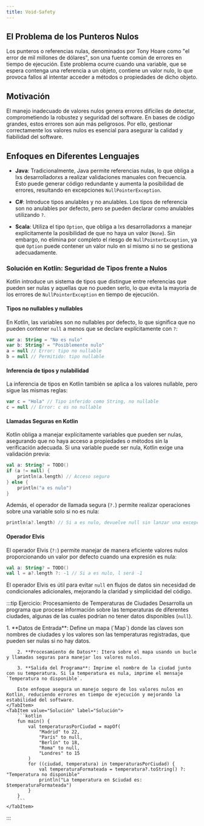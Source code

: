 ```yaml
---
title: Void-Safety
---
```



<ReadingTime />


## El Problema de los Punteros Nulos

Los punteros o referencias nulas, denominados por Tony Hoare como "el error de mil millones de dólares", son una fuente común de errores en tiempo de ejecución. Este problema ocurre cuando una variable, que se espera contenga una referencia a un objeto, contiene un valor nulo, lo que provoca fallos al intentar acceder a métodos o propiedades de dicho objeto.

## Motivación

El manejo inadecuado de valores nulos genera errores difíciles de detectar, comprometiendo la robustez y seguridad del software. En bases de código grandes, estos errores son aún más peligrosos. Por ello, gestionar correctamente los valores nulos es esencial para asegurar la calidad y fiabilidad del software.

## Enfoques en Diferentes Lenguajes

- **Java**: Tradicionalmente, Java permite referencias nulas, lo que obliga a lxs desarrolladorxs a realizar validaciones manuales con frecuencia. Esto puede generar código redundante y aumenta la posibilidad de errores, resultando en excepciones `NullPointerException`.

- **C#**: Introduce tipos anulables y no anulables. Los tipos de referencia son no anulables por defecto, pero se pueden declarar como anulables utilizando `?`.

- **Scala**: Utiliza el tipo `Option`, que obliga a lxs desarrolladorxs a manejar explícitamente la posibilidad de que no haya un valor (`None`). Sin embargo, no elimina por completo el riesgo de `NullPointerException`, ya que `Option` puede contener un valor nulo en sí mismo si no se gestiona adecuadamente.

### Solución en Kotlin: Seguridad de Tipos frente a Nulos

Kotlin introduce un sistema de tipos que distingue entre referencias que pueden ser nulas y aquellas que no pueden serlo, lo que evita la mayoría de los errores de `NullPointerException` en tiempo de ejecución.

#### Tipos no nullables y nullables

En Kotlin, las variables son no nullables por defecto, lo que significa que no pueden contener `null` a menos que se declare explícitamente con `?`:

```kotlin
var a: String = "No es nulo"
var b: String? = "Posiblemente nulo"
a = null // Error: tipo no nullable
b = null // Permitido: tipo nullable
```

#### Inferencia de tipos y nulabilidad

La inferencia de tipos en Kotlin también se aplica a los valores nullable, pero sigue las mismas reglas:

```kotlin
var c = "Hola" // Tipo inferido como String, no nullable
c = null // Error: c es no nullable
```

#### Llamadas Seguras en Kotlin

Kotlin obliga a manejar explícitamente variables que pueden ser nulas, asegurando que no haya acceso a propiedades o métodos sin la verificación adecuada. Si una variable puede ser nula, Kotlin exige una validación previa:

```kotlin
val a: String? = TODO()
if (a != null) {
    println(a.length) // Acceso seguro
} else {
    println("a es nulo")
}
```

Además, el operador de llamada segura (`?.`) permite realizar operaciones sobre una variable solo si no es nula:

```kotlin
println(a?.length) // Si a es nulo, devuelve null sin lanzar una excepción.
```

#### Operador Elvis

El operador Elvis (`?:`) permite manejar de manera eficiente valores nulos proporcionando un valor por defecto cuando una expresión es nula:

```kotlin
val a: String? = TODO()
val l = a?.length ?: -1 // Si a es nulo, l será -1
```

El operador Elvis es útil para evitar `null` en flujos de datos sin necesidad de condicionales adicionales, mejorando la claridad y simplicidad del código.

:::tip Ejercicio: Procesamiento de Temperaturas de Ciudades
Desarrolla un programa que procese información sobre las temperaturas de diferentes ciudades, algunas de las cuales podrían no tener datos disponibles (`null`).

<Tabs>
    <TabItem value="Ejercicio" label="Ejercicio">
        1. **Datos de Entrada**: Define un mapa (`Map<String, Int?>`) donde las claves son nombres de ciudades y los valores son las temperaturas registradas, que pueden ser nulas si no hay datos.

        2. **Procesamiento de Datos**: Itera sobre el mapa usando un bucle y llamadas seguras para manejar los valores nulos.

        3. **Salida del Programa**: Imprime el nombre de la ciudad junto con su temperatura. Si la temperatura es nula, imprime el mensaje `Temperatura no disponible`.

        Este enfoque asegura un manejo seguro de los valores nulos en Kotlin, reduciendo errores en tiempo de ejecución y mejorando la estabilidad del software.
    </TabItem>
    <TabItem value="Solución" label="Solución">
        ```kotlin
        fun main() {
            val temperaturasPorCiudad = mapOf(
                "Madrid" to 22,
                "París" to null,
                "Berlín" to 18,
                "Roma" to null,
                "Londres" to 15
            )
            for ((ciudad, temperatura) in temperaturasPorCiudad) {
                val temperaturaFormateada = temperatura?.toString() ?: "Temperatura no disponible"
                println("La temperatura en $ciudad es: $temperaturaFormateada")
            }
        }
        ```
    </TabItem>
</Tabs>
:::
